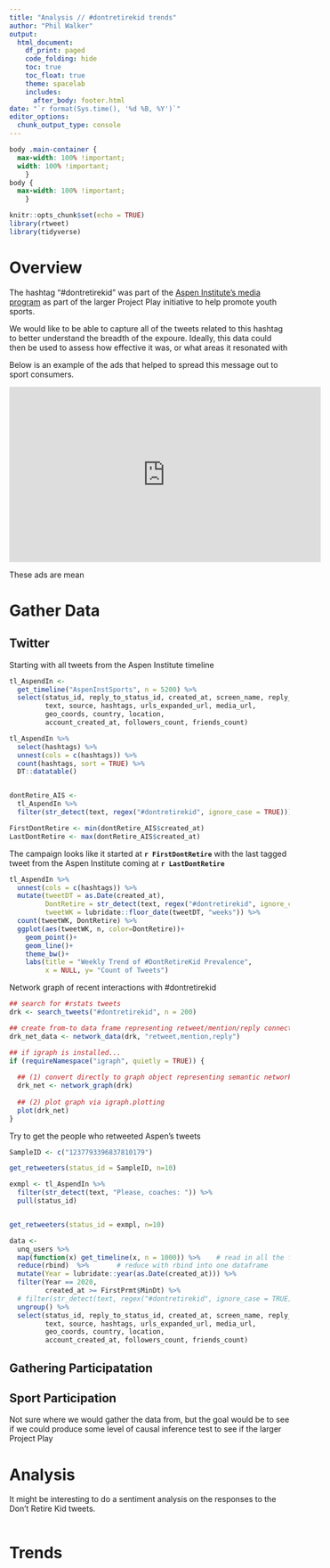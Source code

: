 ```yaml
---
title: "Analysis // #dontretirekid trends"
author: "Phil Walker"
output:
  html_document:
    df_print: paged
    code_folding: hide
    toc: true
    toc_float: true
    theme: spacelab
    includes:
      after_body: footer.html
date: "`r format(Sys.time(), '%d %B, %Y')`"
editor_options: 
  chunk_output_type: console
---
```


```css
body .main-container {
  max-width: 100% !important;
  width: 100% !important;
    }
body {
  max-width: 100% !important;
    }
```

```r
knitr::opts_chunk$set(echo = TRUE)
library(rtweet)
library(tidyverse)
```

# Overview
The hashtag "#dontretirekid" was part of the [Aspen Institute's media program](https://www.aspenprojectplay.org/dont-retire-kid) as part of the larger Project Play initiative to help promote youth sports.

We would like to be able to capture all of the tweets related to this hashtag to better understand the breadth of the expoure. Ideally, this data could then be used to assess how effective it was, or what areas it resonated with 

Below is an example of the ads that helped to spread this message out to sport consumers. 

<!-- <iframe width="560" height="315" src="https://www.youtube.com/embed/TInFe337gZQ" frameborder="0" allowfullscreen></iframe> -->

<div align="center">
   <iframe width="560" height="315" src="https://www.youtube.com/embed/TInFe337gZQ" frameborder="0" allowfullscreen>
   </iframe>
</div>

These ads are mean

# Gather Data

## Twitter

Starting with all tweets from the Aspen Institute timeline
```r

tl_AspendIn <- 
  get_timeline("AspenInstSports", n = 5200) %>% 
  select(status_id, reply_to_status_id, created_at, screen_name, reply_to_screen_name, mentions_screen_name,
         text, source, hashtags, urls_expanded_url, media_url,
         geo_coords, country, location,
         account_created_at, followers_count, friends_count)

tl_AspendIn %>% 
  select(hashtags) %>% 
  unnest(cols = c(hashtags)) %>% 
  count(hashtags, sort = TRUE) %>% 
  DT::datatable()


dontRetire_AIS <- 
  tl_AspendIn %>% 
  filter(str_detect(text, regex("#dontretirekid", ignore_case = TRUE)))

FirstDontRetire <- min(dontRetire_AIS$created_at)
LastDontRetire <- max(dontRetire_AIS$created_at)


```

The campaign looks like it started at __`r FirstDontRetire`__ with the last tagged tweet from the Aspen Institute coming at __`r LastDontRetire`__

```r
tl_AspendIn %>% 
  unnest(cols = c(hashtags)) %>% 
  mutate(tweetDT = as.Date(created_at),
         DontRetire = str_detect(text, regex("#dontretirekid", ignore_case = TRUE)),
         tweetWK = lubridate::floor_date(tweetDT, "weeks")) %>% 
  count(tweetWK, DontRetire) %>% 
  ggplot(aes(tweetWK, n, color=DontRetire))+
    geom_point()+
    geom_line()+
    theme_bw()+
    labs(title = "Weekly Trend of #DontRetireKid Prevalence",
         x = NULL, y= "Count of Tweets")
```


Network graph of recent interactions with #dontretirekid

```r
## search for #rstats tweets
drk <- search_tweets("#dontretirekid", n = 200)

## create from-to data frame representing retweet/mention/reply connections
drk_net_data <- network_data(drk, "retweet,mention,reply")

## if igraph is installed...
if (requireNamespace("igraph", quietly = TRUE)) {
  
  ## (1) convert directly to graph object representing semantic network
  drk_net <- network_graph(drk)
  
  ## (2) plot graph via igraph.plotting
  plot(drk_net)
}
```



Try to get the people who retweeted Aspen's tweets

```r
SampleID <- c("1237793396837810179")

get_retweeters(status_id = SampleID, n=10)


```



```r

exmpl <- tl_AspendIn %>% 
  filter(str_detect(text, "Please, coaches: ")) %>% 
  pull(status_id)


get_retweeters(status_id = exmpl, n=10)


```





```r
data <- 
  unq_users %>%
  map(function(x) get_timeline(x, n = 1000)) %>%    # read in all the files individually
  reduce(rbind)  %>%       # reduce with rbind into one dataframe
  mutate(Year = lubridate::year(as.Date(created_at))) %>% 
  filter(Year == 2020,
         created_at >= FirstPrmt$MinDt) %>% 
  # filter(str_detect(text, regex("#dontretirekid", ignore_case = TRUE)))
  ungroup() %>% 
  select(status_id, reply_to_status_id, created_at, screen_name, reply_to_screen_name, mentions_screen_name,
         text, source, hashtags, urls_expanded_url, media_url,
         geo_coords, country, location,
         account_created_at, followers_count, friends_count)

```

## Gathering Participatation 




## Sport Participation

Not sure where we would gather the data from, but the goal would be to see if we could produce some level of causal inference test to see if the larger Project Play 


# Analysis

It might be interesting to do a sentiment analysis on the responses to the Don't Retire Kid tweets. 
```r

```



# Trends










